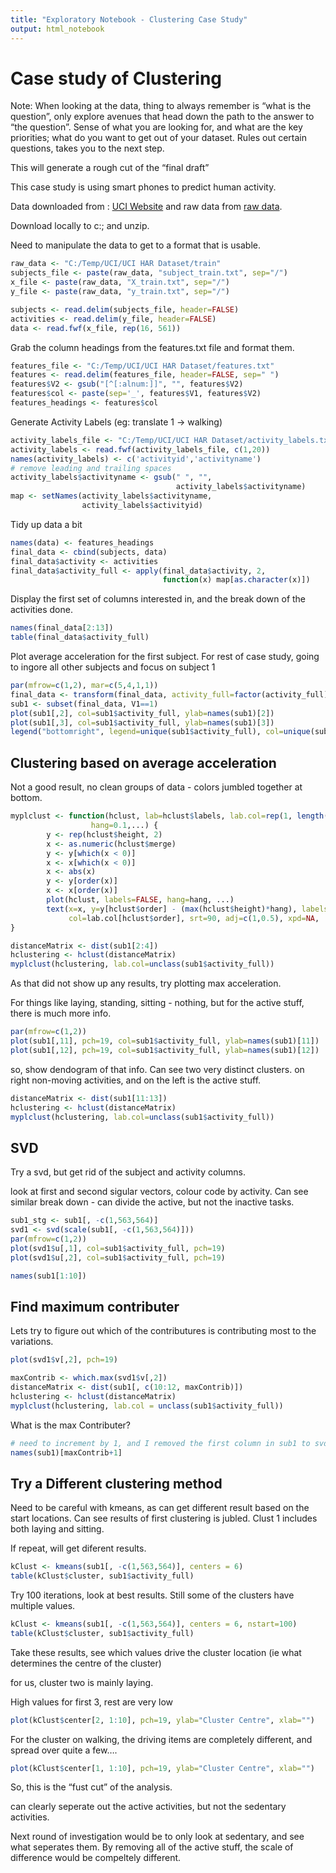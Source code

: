 ```yaml
---
title: "Exploratory Notebook - Clustering Case Study"
output: html_notebook
---
```


# Case study of Clustering

Note: When looking at the data, thing to always remember is "what is the question", only explore avenues that head down the path to the answer to "the question". Sense of what you are looking for, and what are the key priorities; what do you want to get out of your dataset. Rules out certain questions, takes you to the next step.

This will generate a rough cut of the "final draft"

This case study is using smart phones to predict human activity.

Data downloaded from : [UCI Website](http://archive.ics.uci.edu/ml/datasets/Human+Activity+Recognition+Using+Smartphones) and raw data from [raw data](http://archive.ics.uci.edu/ml/machine-learning-databases/00240/).

Download locally to c:\temp\UCI; and unzip.

Need to manipulate the data to get to a format that is usable.

```r
raw_data <- "C:/Temp/UCI/UCI HAR Dataset/train"
subjects_file <- paste(raw_data, "subject_train.txt", sep="/")
x_file <- paste(raw_data, "X_train.txt", sep="/")
y_file <- paste(raw_data, "y_train.txt", sep="/")

subjects <- read.delim(subjects_file, header=FALSE)
activities <- read.delim(y_file, header=FALSE)
data <- read.fwf(x_file, rep(16, 561))
```

Grab the column headings from the features.txt file and format them.
```r
features_file <- "C:/Temp/UCI/UCI HAR Dataset/features.txt"
features <- read.delim(features_file, header=FALSE, sep=" ")
features$V2 <- gsub("[^[:alnum:]]", "", features$V2)
features$col <- paste(sep='_', features$V1, features$V2)
features_headings <- features$col
```
Generate Activity Labels (eg: translate 1 -> walking)
```r
activity_labels_file <- "C:/Temp/UCI/UCI HAR Dataset/activity_labels.txt"
activity_labels <- read.fwf(activity_labels_file, c(1,20))
names(activity_labels) <- c('activityid','activityname')
# remove leading and trailing spaces
activity_labels$activityname <- gsub(" ", "",
                                     activity_labels$activityname)
map <- setNames(activity_labels$activityname,
                activity_labels$activityid)
```


Tidy up data a bit

```r
names(data) <- features_headings
final_data <- cbind(subjects, data)
final_data$activity <- activities
final_data$activity_full <- apply(final_data$activity, 2,
                                  function(x) map[as.character(x)])

```

Display the first set of columns interested in, and the break down of the activities done.

```r
names(final_data[2:13])
table(final_data$activity_full)
```

Plot average acceleration for the first subject. For rest of case study, going to ingore all other subjects and focus on subject 1

```r
par(mfrow=c(1,2), mar=c(5,4,1,1))
final_data <- transform(final_data, activity_full=factor(activity_full))
sub1 <- subset(final_data, V1==1)
plot(sub1[,2], col=sub1$activity_full, ylab=names(sub1)[2])
plot(sub1[,3], col=sub1$activity_full, ylab=names(sub1)[3])
legend("bottomright", legend=unique(sub1$activity_full), col=unique(sub1$activity_full), pch=1)
```

## Clustering based on average acceleration

Not a good result, no clean groups of data - colors jumbled together at bottom.

```r
myplclust <- function(hclust, lab=hclust$labels, lab.col=rep(1, length(hclust$labels)),
                  hang=0.1,...) {
        y <- rep(hclust$height, 2)
        x <- as.numeric(hclust$merge)
        y <- y[which(x < 0)]
        x <- x[which(x < 0)]
        x <- abs(x)
        y <- y[order(x)]
        x <- x[order(x)]
        plot(hclust, labels=FALSE, hang=hang, ...)
        text(x=x, y=y[hclust$order] - (max(hclust$height)*hang), labels=lab[hclust$order],
             col=lab.col[hclust$order], srt=90, adj=c(1,0.5), xpd=NA, ...)
}
```

```r
distanceMatrix <- dist(sub1[2:4])
hclustering <- hclust(distanceMatrix)
myplclust(hclustering, lab.col=unclass(sub1$activity_full))
```

As that did not show up any results, try plotting max acceleration.

For things like laying, standing, sitting - nothing, but for the active stuff, there is much more info.


```r
par(mfrow=c(1,2))
plot(sub1[,11], pch=19, col=sub1$activity_full, ylab=names(sub1)[11])
plot(sub1[,12], pch=19, col=sub1$activity_full, ylab=names(sub1)[12])
```

so, show dendogram of that info. Can see two very distinct clusters. on right non-moving activities, and on the left is the active stuff.

```r
distanceMatrix <- dist(sub1[11:13])
hclustering <- hclust(distanceMatrix)
myplclust(hclustering, lab.col=unclass(sub1$activity_full))
```

## SVD

Try a svd, but get rid of the subject and activity columns.

look at first and second sigular vectors, colour code by activity. Can see similar break down - can divide the active, but not the inactive tasks.

```r
sub1_stg <- sub1[, -c(1,563,564)]
svd1 <- svd(scale(sub1[, -c(1,563,564)]))
par(mfrow=c(1,2))
plot(svd1$u[,1], col=sub1$activity_full, pch=19)
plot(svd1$u[,2], col=sub1$activity_full, pch=19)

```

```r
names(sub1[1:10])
```

## Find maximum contributer

Lets try to figure out which of the contributures is contributing most to the variations.

```r
plot(svd1$v[,2], pch=19)

```

```r
maxContrib <- which.max(svd1$v[,2])
distanceMatrix <- dist(sub1[, c(10:12, maxContrib)])
hclustering <- hclust(distanceMatrix)
myplclust(hclustering, lab.col = unclass(sub1$activity_full))
```

What is the max Contributer?

```r
# need to increment by 1, and I removed the first column in sub1 to svd1.
names(sub1)[maxContrib+1]

```


## Try a Different clustering method

Need to be careful with kmeans, as can get different result based on the start locations.
Can see results of first clustering is jubled. Clust 1 includes both laying and sitting.

If repeat, will get diferent results.


```r
kClust <- kmeans(sub1[, -c(1,563,564)], centers = 6)
table(kClust$cluster, sub1$activity_full)
```

Try 100 iterations, look at best results. Still some of the clusters have multiple values.

```r
kClust <- kmeans(sub1[, -c(1,563,564)], centers = 6, nstart=100)
table(kClust$cluster, sub1$activity_full)
```

Take these results, see which values drive the cluster location (ie what determines the centre of the cluster)

for us, cluster two is mainly laying.

High values for first 3, rest are very low

```r
plot(kClust$center[2, 1:10], pch=19, ylab="Cluster Centre", xlab="")
```

For the cluster on walking, the driving items are completely different, and spread over quite a few....

```r
plot(kClust$center[1, 1:10], pch=19, ylab="Cluster Centre", xlab="")

```


So, this is the "fust cut" of the analysis. 

can clearly seperate out the active activities, but not the sedentary activities.

Next round of investigation would be to only look at sedentary, and see what seperates them. By removing all of the active stuff, the scale of difference would be compeltely different.

